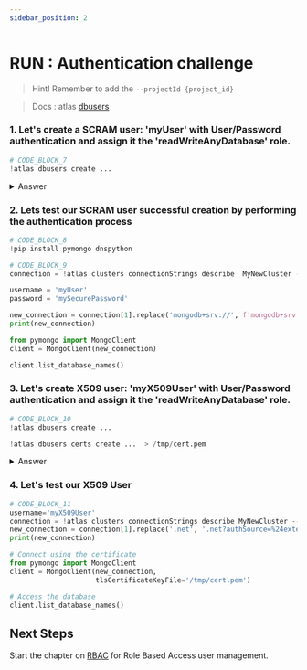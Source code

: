 ```yaml
---
sidebar_position: 2
---
```



# RUN : Authentication challenge 

> Hint! Remember to add the `--projectId {project_id}`

> Docs : atlas [dbusers](https://www.mongodb.com/docs/atlas/cli/current/command/atlas-dbusers-create/)


### 1. Let's create a SCRAM user: 'myUser' with User/Password authentication and assign it the 'readWriteAnyDatabase' role.

```python
# CODE_BLOCK_7
!atlas dbusers create ...
```


<details>
    <summary> Answer </summary>
    ```
!atlas dbusers create --username myUser --password mySecurePassword --role readWriteAnyDatabase --projectId {project_id}
```
</details>

### 2. Lets test our SCRAM user successful creation by performing the authentication process
```python
# CODE_BLOCK_8
!pip install pymongo dnspython  
```
```python
# CODE_BLOCK_9
connection = !atlas clusters connectionStrings describe  MyNewCluster --projectId {project_id}

username = 'myUser'
password = 'mySecurePassword'

new_connection = connection[1].replace('mongodb+srv://', f'mongodb+srv://{username}:{password}@')
print(new_connection)

from pymongo import MongoClient
client = MongoClient(new_connection)

client.list_database_names()
```

### 3. Let's create  X509 user: 'myX509User' with User/Password authentication and assign it the 'readWriteAnyDatabase' role.

```python
# CODE_BLOCK_10
!atlas dbusers create ...

!atlas dbusers certs create ...  > /tmp/cert.pem
```

<details>
    <summary> Answer </summary>
    ```
    # Generate an X509 certificate for a new user
    !atlas dbusers create --username myX509User --x509Type MANAGED --role readAnyDatabase --projectId {project_id}
    # Generate and save the certificate
    !atlas dbusers certs create --username myX509User --monthsUntilExpiration 1 --projectId {project_id} > /tmp/cert.pem
    ```
</details>

### 4. Let's test our X509 User

```python
# CODE_BLOCK_11
username='myX509User'
connection = !atlas clusters connectionStrings describe MyNewCluster --projectId {project_id}
new_connection = connection[1].replace('.net', '.net?authSource=%24external&authMechanism=MONGODB-X509')
print(new_connection)

# Connect using the certificate
from pymongo import MongoClient
client = MongoClient(new_connection,
                     tlsCertificateKeyFile='/tmp/cert.pem')

# Access the database
client.list_database_names()

```
## Next Steps

Start the chapter on [RBAC](./rbac) for Role Based Access user management.
